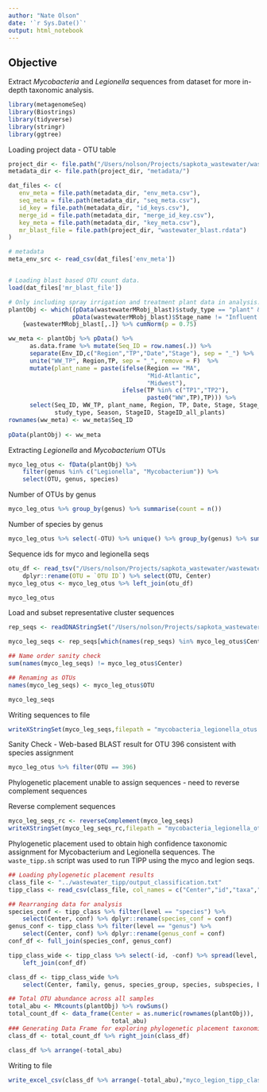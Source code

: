 ```yaml
---
author: "Nate Olson"
date: '`r Sys.Date()`'
output: html_notebook
---
```


## Objective
Extract _Mycobacteria_ and _Legionella_ sequences from dataset for more in-depth taxonomic analysis. 
```r
library(metagenomeSeq)
library(Biostrings)
library(tidyverse)
library(stringr)
library(ggtree)
```

Loading project data - OTU table
```r
project_dir <- file.path("/Users/nolson/Projects/sapkota_wastewater/wastewater16S/")
metadata_dir <- file.path(project_dir, "metadata/")

dat_files <- c(
   env_meta = file.path(metadata_dir, "env_meta.csv"),
   seq_meta = file.path(metadata_dir, "seq_meta.csv"),
   id_key = file.path(metadata_dir, "id_keys.csv"),
   merge_id = file.path(metadata_dir, "merge_id_key.csv"),
   key_meta = file.path(metadata_dir, "key_meta.csv"),
   mr_blast_file = file.path(project_dir, "wastewater_blast.rdata")
)

# metadata
meta_env_src <- read_csv(dat_files['env_meta'])


# Loading blast based OTU count data.
load(dat_files['mr_blast_file'])

# Only including spray irrigation and treatment plant data in analysis.
plantObj <- which((pData(wastewaterMRobj_blast)$study_type == "plant" &
                  pData(wastewaterMRobj_blast)$Stage_name != "Influent post screening") | pData(wastewaterMRobj_blast)$Region_Site == "MA_SI1") %>% 
    {wastewaterMRobj_blast[,.]} %>% cumNorm(p = 0.75)

ww_meta <- plantObj %>% pData() %>% 
      as.data.frame %>% mutate(Seq_ID = row.names(.)) %>% 
      separate(Env_ID,c("Region","TP","Date","Stage"), sep = "_") %>% 
      unite("WW_TP", Region,TP, sep = "_", remove = F)  %>%
      mutate(plant_name = paste(ifelse(Region == "MA", 
                                       "Mid-Atlantic",
                                       "Midwest"),
                                ifelse(TP %in% c("TP1","TP2"),
                                       paste0("WW",TP),TP))) %>% 
      select(Seq_ID, WW_TP, plant_name, Region, TP, Date, Stage, Stage_name, 
             study_type, Season, StageID, StageID_all_plants)
rownames(ww_meta) <- ww_meta$Seq_ID
      
pData(plantObj) <- ww_meta
```

Extracting _Legionella_ and _Mycobacterium_ OTUs
```r
myco_leg_otus <- fData(plantObj) %>% 
    filter(genus %in% c("Legionella", "Mycobacterium")) %>% 
    select(OTU, genus, species)
```

Number of OTUs by genus
```r
myco_leg_otus %>% group_by(genus) %>% summarise(count = n())
```

Number of species by genus
```r
myco_leg_otus %>% select(-OTU) %>% unique() %>% group_by(genus) %>% summarise(count = n())
```

Sequence ids for myco and legionella seqs
```r
otu_df <- read_tsv("/Users/nolson/Projects/sapkota_wastewater/wastewater_analysis_pop/16S/Analysis/MiSeq_Amy_WasteWater.otustats.csv") %>% 
    dplyr::rename(OTU = `OTU ID`) %>% select(OTU, Center)
myco_leg_otus <- myco_leg_otus %>% left_join(otu_df)
```
```r
myco_leg_otus
```


Load and subset representative cluster sequences
```r
rep_seqs <- readDNAStringSet("/Users/nolson/Projects/sapkota_wastewater/wastewater_analysis_pop/16S/Analysis/MiSeq_Amy_WasteWater.filtered.centers.fna")
```

```r
myco_leg_seqs <- rep_seqs[which(names(rep_seqs) %in% myco_leg_otus$Center)]

## Name order sanity check
sum(names(myco_leg_seqs) != myco_leg_otus$Center)

## Renaming as OTUs
names(myco_leg_seqs) <- myco_leg_otus$OTU
```


```r
myco_leg_seqs
```

Writing sequences to file
```r
writeXStringSet(myco_leg_seqs,filepath = "mycobacteria_legionella_otus.fasta")
```

Sanity Check - Web-based BLAST result for OTU 396 consistent with species assignment
```r
myco_leg_otus %>% filter(OTU == 396)
```

Phylogenetic placement unable to assign sequences - need to reverse complement sequences

Reverse complement sequences
```r
myco_leg_seqs_rc <- reverseComplement(myco_leg_seqs)
writeXStringSet(myco_leg_seqs_rc,filepath = "mycobacteria_legionella_otus_rc.fasta")
```


Phylogenetic placement used to obtain high confidence taxonomic assignment for Mycobacterium and Legionella sequences. 
The `waste_tipp.sh` script was used to run TIPP using the myco and legion seqs. 

```r
## Loading phylogenetic placement results
class_file <- "../wastewater_tipp/output_classification.txt" 
tipp_class <- read_csv(class_file, col_names = c("Center","id","taxa","level","conf")) 

## Rearranging data for analysis
species_conf <- tipp_class %>% filter(level == "species") %>% 
    select(Center, conf) %>% dplyr::rename(species_conf = conf)
genus_conf <- tipp_class %>% filter(level == "genus") %>% 
    select(Center, conf) %>% dplyr::rename(genus_conf = conf)
conf_df <- full_join(species_conf, genus_conf)

tipp_class_wide <- tipp_class %>% select(-id, -conf) %>% spread(level, taxa, fill = NA) %>% 
    left_join(conf_df) 

class_df <- tipp_class_wide %>% 
    select(Center, family, genus, species_group, species, subspecies, below_subspecies, genus_conf, species_conf)

## Total OTU abundance across all samples 
total_abu <- MRcounts(plantObj) %>% rowSums()
total_count_df <- data_frame(Center = as.numeric(rownames(plantObj)),
                             total_abu)
### Generating Data Frame for exploring phylogenetic placement taxonomic assignments 
class_df <- total_count_df %>% right_join(class_df)
```


```r
class_df %>% arrange(-total_abu)
```

Writing to file
```r
write_excel_csv(class_df %>% arrange(-total_abu),"myco_legion_tipp_classifications.csv")
```



